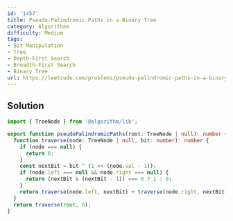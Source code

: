 ```yaml
---
id: '1457'
title: Pseudo-Palindromic Paths in a Binary Tree
category: Algorithms
difficulty: Medium
tags:
- Bit Manipulation
- Tree
- Depth-First Search
- Breadth-First Search
- Binary Tree
url: https://leetcode.com/problems/pseudo-palindromic-paths-in-a-binary-tree
---
```


## Solution

```typescript filename="solution.ts" copy
import { TreeNode } from '@algorithm/lib';

export function pseudoPalindromicPaths(root: TreeNode | null): number {
  function traverse(node: TreeNode | null, bit: number): number {
    if (node === null) {
      return 0;
    }
    const nextBit = bit ^ (1 << (node.val - 1));
    if (node.left === null && node.right === null) {
      return (nextBit & (nextBit - 1)) === 0 ? 1 : 0;
    }
    return traverse(node.left, nextBit) + traverse(node.right, nextBit);
  }
  return traverse(root, 0);
}
```

